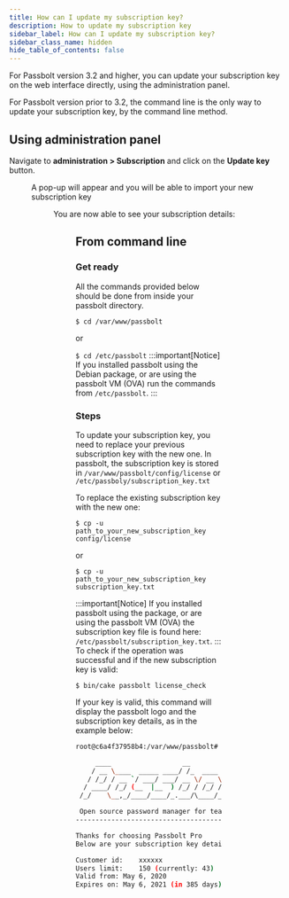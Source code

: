 ```yaml
---
title: How can I update my subscription key?
description: How to update my subscription key
sidebar_label: How can I update my subscription key?
sidebar_class_name: hidden
hide_table_of_contents: false
---
```


For Passbolt version 3.2 and higher, you can update your subscription key on the web interface directly, using the administration panel.

For Passbolt version prior to 3.2, the command line is the only way to update your subscription key, by the command line method.

## Using administration panel

Navigate to **administration > Subscription** and click on the **Update key** button.
<Figure
  src="https://help.passbolt.com/assets/img/screenshots/update-subscription-key-1.jpg"
  alt="Update subscription key administration screen "
  caption="fig. Update subscription key administration screen"
/>


A pop-up will appear and you will be able to import your new subscription key
<Figure
  src="https://help.passbolt.com/assets/img/screenshots/update-subscription-key-2.jpg"
  alt="Choose file popup in subscription key administration screen "
  caption="fig. Choose file popup in subscription key administration screen"
/>


You are now able to see your subscription details:
<Figure
  src="https://help.passbolt.com/assets/img/screenshots/update-subscription-key-3.jpg"
  alt="Subscription details in subscription key administration screen "
  caption="fig. Subscription details in subscription key administration screen"
/>

## From command line
### Get ready

All the commands provided below should be done from inside your passbolt directory.

`$ cd /var/www/passbolt`

or

`$ cd /etc/passbolt`
:::important[Notice]
If you installed passbolt using the Debian package, or are using the passbolt VM (OVA) run the commands from `/etc/passbolt`.
:::
### Steps


To update your subscription key, you need to replace your previous subscription key with the new one. In passbolt, the subscription key is stored in `/var/www/passbolt/config/license` or `/etc/passboly/subscription_key.txt`

To replace the existing subscription key with the new one:

`$ cp -u path_to_your_new_subscription_key config/license`

or

`$ cp -u path_to_your_new_subscription_key subscription_key.txt`

:::important[Notice]
If you installed passbolt using the package, or are using the passbolt VM (OVA) the subscription key file is found here: `/etc/passbolt/subscription_key.txt`.
:::
To check if the operation was successful and if the new subscription key is valid:

`$ bin/cake passbolt license_check`

If your key is valid, this command will display the passbolt logo and the subscription key details, as in the example below:
```bash
root@c6a4f37958b4:/var/www/passbolt# ./bin/cake passbolt license_check

     ____                  __          ____
    / __ \____  _____ ____/ /_  ____  / / /_
   / /_/ / __ `/ ___/ ___/ __ \/ __ \/ / __/
  / ____/ /_/ (__  |__  ) /_/ / /_/ / / /
 /_/    \__,_/____/____/_.___/\____/_/\__/

 Open source password manager for teams
---------------------------------------------------------------

Thanks for choosing Passbolt Pro
Below are your subscription key details

Customer id:	xxxxxx
Users limit:	150 (currently: 43)
Valid from:	May 6, 2020
Expires on:	May 6, 2021 (in 385 days)
```